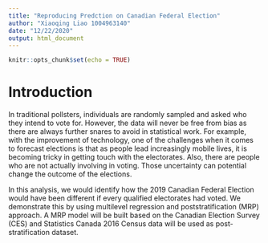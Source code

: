 ```yaml
---
title: "Reproducing Predction on Canadian Federal Election"
author: "Xiaoqing Liao 1004963140"
date: "12/22/2020"
output: html_document
---
```


```r
knitr::opts_chunk$set(echo = TRUE)
```

# Introduction
In traditional pollsters, individuals are randomly sampled and asked who they intend to vote for. However, the data will never be free from bias as there are always further snares to avoid in statistical work. For example, with the improvement of technology, one of the challenges when it comes to forecast elections is that as people lead increasingly mobile lives, it is becoming tricky in getting touch with the electorates. Also, there are people who are not actually involving in voting. Those uncertainty can potential change the outcome of the elections. 

In this analysis, we would identify how the 2019 Canadian Federal Election would have been different if every qualified electorates had voted. We demonstrate this by using multilevel regression and poststratification (MRP) approach. A MRP model will be built based on the Canadian Election Survey (CES) and Statistics Canada 2016 Census data will be used as post-stratification dataset.